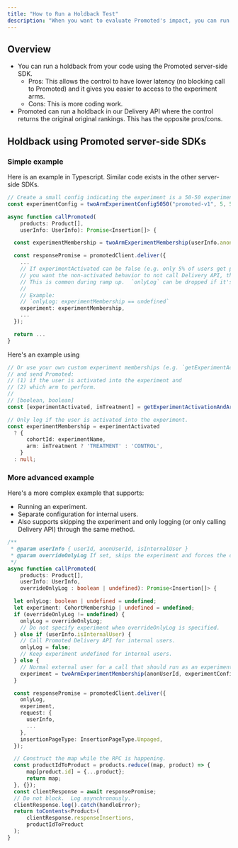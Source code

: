 ```yaml
---
title: "How to Run a Holdback Test"
description: "When you want to evaluate Promoted's impact, you can run a holdback experiment. The control arm will get your original rankings. The treatment arm will get Promoted rankings. We have two common ways of running holdbacks:"
---
```


## Overview

* You can run a holdback from your code using the Promoted server-side SDK.  
   * Pros: This allows the control to have lower latency (no blocking call to Promoted) and it gives you easier to access to the experiment arms.  
   * Cons: This is more coding work.
* Promoted can run a holdback in our Delivery API where the control returns the original original rankings. This has the opposite pros/cons.

## Holdback using Promoted server-side SDKs

### Simple example

Here is an example in Typescript. Similar code exists in the other server-side SDKs.

```typescript TypeScript
// Create a small config indicating the experiment is a 50-50 experiment where 10% of the users are activated.
const experimentConfig = twoArmExperimentConfig5050("promoted-v1", 5, 5);

async function callPromoted(
    products: Product[],
    userInfo: UserInfo): Promise<Insertion[]> {

  const experimentMembership = twoArmExperimentMembership(userInfo.anonUserId, experimentConfig);

  const responsePromise = promotedClient.deliver({
    ...
    // If experimentActivated can be false (e.g. only 5% of users get put into an experiment) and
    // you want the non-activated behavior to not call Delivery API, then you need to specify onlyLog to false.
    // This is common during ramp up.  `onlyLog` can be dropped if it's always false.
    //
    // Example:
    // `onlyLog: experimentMembership == undefined`
    experiment: experimentMembership,
    ...
  });

  return ...
}
```

Here's an example using 

```typescript TypeScript
// Or use your own custom experiment memberships (e.g. `getExperimentActivationAndArm`)
// and send Promoted:
// (1) if the user is activated into the experiment and
// (2) which arm to perform.
//
// [boolean, boolean]
const [experimentActivated, inTreatment] = getExperimentActivationAndArm(experimentName, anonUserId);

// Only log if the user is activated into the experiment.
const experimentMembership = experimentActivated
  ? {
      cohortId: experimentName,
      arm: inTreatment ? 'TREATMENT' : 'CONTROL',
    }
  : null;
```

### More advanced example

Here's a more complex example that supports:

* Running an experiment.
* Separate configuration for internal users.
* Also supports skipping the experiment and only logging (or only calling Delivery API) through the same method.

```typescript TypeScript
/**
 * @param userInfo { userId, anonUserId, isInternalUser }
 * @param overrideOnlyLog If set, skips the experiment and forces the onlyLog option.
 */
async function callPromoted(
    products: Product[],
    userInfo: UserInfo,
    overrideOnlyLog : boolean | undefined): Promise<Insertion[]> {

  let onlyLog: boolean | undefined = undefined;
  let experiment: CohortMembership | undefined = undefined;
  if (overrideOnlyLog != undefined) {
    onlyLog = overrideOnlyLog;
    // Do not specify experiment when overrideOnlyLog is specified.
  } else if (userInfo.isInternalUser) {
    // Call Promoted Delivery API for internal users.
    onlyLog = false;
    // Keep experiment undefined for internal users.
  } else {
    // Normal external user for a call that should run as an experiment.
    experiment = twoArmExperimentMembership(anonUserId, experimentConfig);
  }

  const responsePromise = promotedClient.deliver({
    onlyLog,
    experiment,
    request: {
      userInfo,
      ...
    },
    insertionPageType: InsertionPageType.Unpaged,
  });

  // Construct the map while the RPC is happening.
  const productIdToProduct = products.reduce((map, product) => {
      map[product.id] = {...product};
      return map;
  }, {});
  const clientResponse = await responsePromise;
  // Do not block.  Log asynchronously.
  clientResponse.log().catch(handleError);
  return toContents<Product>(
      clientResponse.responseInsertions,
      productIdToProduct
  );
}
```